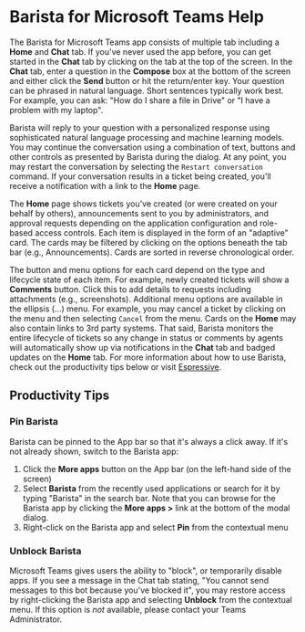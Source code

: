 # Barista for Microsoft Teams Help

The Barista for Microsoft Teams app consists of multiple tab including a **Home** and **Chat** tab. If you've never used the app before, you can get started in the **Chat** tab by clicking on the tab at the top of the screen. In the **Chat** tab, enter a question in the **Compose** box at the bottom of the screen and either click the **Send** button or hit the return/enter key. Your question can be phrased in natural language. Short sentences typically work best. For example, you can ask: "How do I share a file in Drive" or "I have a problem with my laptop".

Barista will reply to your question with a personalized response using sophisticated natural language processing and machine learning models. You may continue the conversation using a combination of text, buttons and other controls as presented by Barista during the dialog. At any point, you may restart the conversation by selecting the `Restart conversation` command. If your conversation results in a ticket being created, you'll receive a notification with a link to the **Home** page.

The **Home** page shows tickets you've created (or were created on your behalf by others), announcements sent to you by administrators, and approval requests depending on the application configuration and role-based access controls. Each item is displayed in the form of an "adaptive" card. The cards may be filtered by clicking on the options beneath the tab bar (e.g., Announcements). Cards are sorted in reverse chronological order.

The button and menu options for each card depend on the type and lifecycle state of each item. For example, newly created tickets will show a **Comments** button. Click this to add details to requests including attachments (e.g., screenshots). Additional menu options are available in the ellipsis (...) menu. For example, you may cancel a ticket by clicking on the menu and then selecting `Cancel` from the menu.
Cards on the **Home** may also contain links to 3rd party systems. That said, Barista monitors the entire lifecycle of tickets so any change in status or comments by agents will automatically show up via notifications in the **Chat** tab and badged updates on the **Home** tab.
For more information about how to use Barista, check out the productivity tips below or visit [Espressive](http://www.espressive.com).

## Productivity Tips

### Pin Barista

Barista can be pinned to the App bar so that it's always a click away. If it's not already shown, switch to the Barista app:

1. Click the **More apps** button on the App bar (on the left-hand side of the screen)
2. Select **Barista** from the recently used applications or search for it by typing "Barista" in the search bar. Note that you can browse for the Barista app by clicking the **More apps >** link at the bottom of the modal dialog.
3. Right-click on the Barista app and select **Pin** from the contextual menu

### Unblock Barista

Microsoft Teams gives users the ability to "block", or temporarily disable apps. If you see a message in the Chat tab stating, "You cannot send messages to this bot because you've blocked it", you may restore access by right-clicking the Barista app and selecting **Unblock** from the contextual menu. If this option is *not* available, please contact your Teams Administrator.